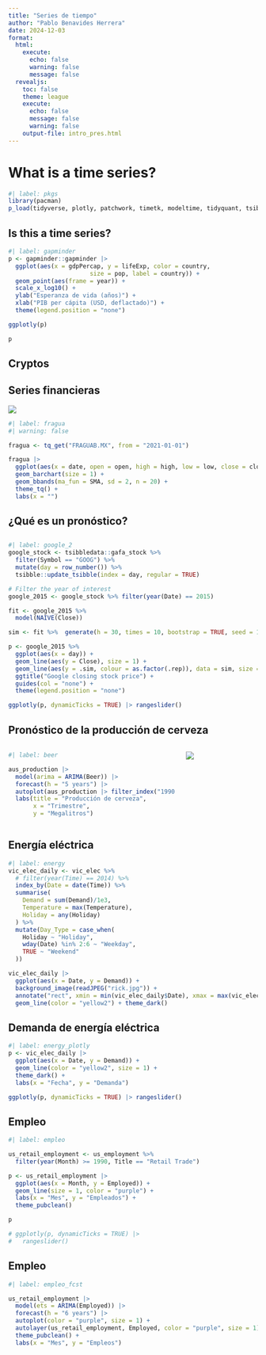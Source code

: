```yaml
---
title: "Series de tiempo"
author: "Pablo Benavides Herrera"
date: 2024-12-03
format: 
  html:
    execute:
      echo: false
      warning: false
      message: false
  revealjs:
    toc: false
    theme: league
    execute:
      echo: false
      message: false
      warning: false
    output-file: intro_pres.html
---
```



# What is a time series? {background-image="dark.jpg"}

```r
#| label: pkgs
library(pacman)
p_load(tidyverse, plotly, patchwork, timetk, modeltime, tidyquant, tsibble, feasts, fable, tsibbledata, fpp3, ggpubr, jpeg)
```

## Is this a time series? {}



```r
#| label: gapminder
p <- gapminder::gapminder |> 
  ggplot(aes(x = gdpPercap, y = lifeExp, color = country,
                       size = pop, label = country)) +
  geom_point(aes(frame = year)) + 
  scale_x_log10() + 
  ylab("Esperanza de vida (años)") +
  xlab("PIB per cápita (USD, deflactado)") +
  theme(legend.position = "none")
```

:::{.content-visible unless-format="pdf"}

```r
ggplotly(p)
```

:::

:::{.content-visible when-format="pdf"}

```r
p
```

:::



## Cryptos {background-image="doge.jpg" data-hide-slide-number="true"}

## Series financieras

![](fragua.png){fig-align="center"}

```r
#| label: fragua
#| warning: false

fragua <- tq_get("FRAGUAB.MX", from = "2021-01-01")

fragua |> 
  ggplot(aes(x = date, open = open, high = high, low = low, close = close)) +
  geom_barchart(size = 1) +
  geom_bbands(ma_fun = SMA, sd = 2, n = 20) +
  theme_tq() +
  labs(x = "")
```


## ¿Qué es un pronóstico?{backgroung-color="black" background-image="walter2.jpeg" data-hide-slide-number="true"}

## {background-image="dr_strange.jpg" data-hide-slide-number="true"}

## {background-image="dr_strange_math.jpg" data-hide-slide-number="true"}

## {background-image="eclipse.jpg" data-hide-slide-number="true"}

## {background-image="google.jpg" data-hide-slide-number="true"}

```r
#| label: google_2
google_stock <- tsibbledata::gafa_stock %>%
  filter(Symbol == "GOOG") %>%
  mutate(day = row_number()) %>%
  tsibble::update_tsibble(index = day, regular = TRUE)

# Filter the year of interest
google_2015 <- google_stock %>% filter(year(Date) == 2015)

fit <- google_2015 %>%
  model(NAIVE(Close))

sim <- fit %>%  generate(h = 30, times = 10, bootstrap = TRUE, seed = 123)

p <- google_2015 %>%
  ggplot(aes(x = day)) +
  geom_line(aes(y = Close), size = 1) +
  geom_line(aes(y = .sim, colour = as.factor(.rep)), data = sim, size = 1) +
  ggtitle("Google closing stock price") +
  guides(col = "none") +
  theme(legend.position = "none")

ggplotly(p, dynamicTicks = TRUE) |> rangeslider()
```

## Pronóstico de la producción de cerveza

::: {.columns}

::: {.column width="70%"}

```r
#| label: beer

aus_production |> 
  model(arima = ARIMA(Beer)) |> 
  forecast(h = "5 years") |> 
  autoplot(aus_production |> filter_index("1990 Q1" ~ .), size = 1) +
  labs(title = "Producción de cerveza",
       x = "Trimestre",
       y = "Megalitros")
```

:::

::: {.column width="30%"}
![](homer.png)
:::

::::

## Energía eléctrica

```r
#| label: energy
vic_elec_daily <- vic_elec %>%
  # filter(year(Time) == 2014) %>%
  index_by(Date = date(Time)) %>%
  summarise(
    Demand = sum(Demand)/1e3,
    Temperature = max(Temperature),
    Holiday = any(Holiday)
  ) %>%
  mutate(Day_Type = case_when(
    Holiday ~ "Holiday",
    wday(Date) %in% 2:6 ~ "Weekday",
    TRUE ~ "Weekend"
  ))

vic_elec_daily |> 
  ggplot(aes(x = Date, y = Demand)) +
  background_image(readJPEG("rick.jpg")) +
  annotate("rect", xmin = min(vic_elec_daily$Date), xmax = max(vic_elec_daily$Date), ymin = -Inf, ymax = Inf, fill = "black", alpha = 0.5) +
  geom_line(color = "yellow2") + theme_dark()
```

## Demanda de energía eléctrica {}

```r
#| label: energy_plotly
p <- vic_elec_daily |> 
  ggplot(aes(x = Date, y = Demand)) +
  geom_line(color = "yellow2", size = 1) +
  theme_dark() +
  labs(x = "Fecha", y = "Demanda")

ggplotly(p, dynamicTicks = TRUE) |> rangeslider()
```

## Empleo {auto-animate="true"}

```r
#| label: empleo

us_retail_employment <- us_employment %>%
  filter(year(Month) >= 1990, Title == "Retail Trade")

p <- us_retail_employment |> 
  ggplot(aes(x = Month, y = Employed)) +
  geom_line(size = 1, color = "purple") +
  labs(x = "Mes", y = "Empleados") + 
  theme_pubclean()

p

# ggplotly(p, dynamicTicks = TRUE) |>
#   rangeslider()
```

## Empleo {auto-animate="true"}

```r
#| label: empleo_fcst

us_retail_employment |> 
  model(ets = ARIMA(Employed)) |> 
  forecast(h = "6 years") |> 
  autoplot(color = "purple", size = 1) +
  autolayer(us_retail_employment, Employed, color = "purple", size = 1) +
  theme_pubclean() +
  labs(x = "Mes", y = "Empleos")
```


